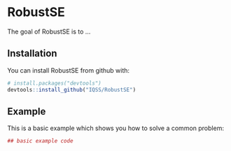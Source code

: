 # RobustSE

The goal of RobustSE is to ...

## Installation

You can install RobustSE from github with:

```r
# install.packages("devtools")
devtools::install_github("IQSS/RobustSE")
```

## Example

This is a basic example which shows you how to solve a common problem:

```r
## basic example code
```
